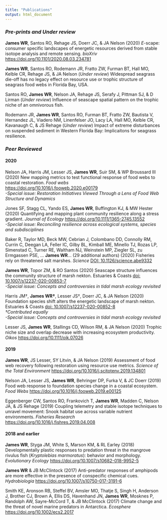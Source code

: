 ```yaml
---
title: "Publications"
output: html_document
---
```


### *Pre-prints and Under review*

**James WR**, Santos RO, Rehage JS, Doerr JC, & JA Nelson (2020) *E*-scape: consumer specific landscapes of energetic resources derived from stable isotope analysis and remote sensing. *bioXriv* <https://doi.org/10.1101/2020.08.03.234781>

**James WR**, Santos RO, Rodemann JR, Fratto ZW, Furman BT, Hall MO, Kelble CR, Rehage JS, & JA Nelson (*Under review*) Widespread seagrass die-off has no legacy effect on resource use or trophic structure of seagrass food webs in Florida Bay, USA.

Santos RO, **James WR**, Nelson JA, Rehage JS, Serafy J, Pittman SJ, & D Lirman (*Under review*) Influence of seascape spatial pattern on the trophic niche of an omnivorous fish.

Rodemann JR, **James WR**, Santos RO, Furman BT, Fratto ZW, Bautista V, Hernandez JL, Viadero NM, Linenfelser JO, Lacy LA, Hall MO, Kelble CR, Kavanaugh C, & JS Rehage (*Under review*) Impact of extreme disturbances on suspended sediment in Western Florida Bay: Implicaitons for seagrass resilience.

### *Peer Reviewed*

#### **2020**

Nelson JA, Harris JM, Lesser JS, **James WR**, Suir SM, & WP Broussard III (2020) New mapping metrics to test functional response of food webs to coastal restoration. *Food webs* <https://doi.org/10.1016/j.fooweb.2020.e00179>\
*-Special issue: Restoration Initiatives Viewed Through a Lens of Food Web Structure and Dynamics*

Jones SF, Stagg CL, Yando ES, **James WR**, Buffington KJ, & MW Hester (2020) Quantifying and mapping plant community resilience along a stress gradient. *Journal of Ecology* <https://doi.org/10.1111/1365-2745.13552>\
*-Special issue: Reconciling resilience across ecological systems, species and subdisciplines*

Baker R, Taylor MD, Beck MW, Cebrian J, Colombano DD, Connolly RM, Currin C, Deegan LA, Feller IC, Gilby BL, Kimball ME, Minello TJ, Rozas LP, Simenstad C, Turner RE, Waltham NJ, Weinstein MP, Ziegler SL, zu Ermgassen PSE, ... **James WR**... (29 additional authors) (2020) Fisheries rely on threatened salt marshes. *Science* [DOI: 10.1126/science.abe9332](https://science.sciencemag.org/content/370/6517/670.1.full)

**James WR**, Topor ZM, & RO Santos (2020) Seascape structure influences the community structure of marsh nekton. Estuaries & Coasts [doi: 10.1007/s12237-020-00853-7](https://link.springer.com/article/10.1007/s12237-020-00853-7)\
*-Special issue: Concepts and controversies in tidal marsh ecology revisited*

Harris JM†, **James WR†**, Lesser JS†, Doerr JC, & JA Nelson (2020) Foundation species shift alters the energetic landscape of marsh nekton. Estuaries & Coasts [doi: 10.1007/s12237-020-00852-8](https://link.springer.com/article/10.1007/s12237-020-00852-8)\
*†Contributed equally*\
*-Special issue: Concepts and controversies in tidal marsh ecology revisited*

Lesser JS, **James WR**, Stallings CD, Wilson RM, & JA Nelson (2020) Trophic niche size and overlap decrease with increasing ecosystem productivity. *Oikos* <https://doi.org/10.1111/oik.07026>

#### **2019**

**James WR**, JS Lesser, SY Litvin, & JA Nelson (2019) Assessment of food web recovery following restoration using resource use metrics. *Science of the Total Environment* <https://doi.org/10.1016/j.scitotenv.2019.134801>

Nelson JA, Lesser JS, **James WR**, Behringer DP, Furka V, & JC Doerr (2019) Food web response to foundation species change in a coastal ecosystem. *Food Webs* <https://doi.org/10.1016/j.fooweb.2019.e00125>

Eggenberger CW, Santos RO, Frankovich T, **James WR**, Madden C, Nelson JA, & JS Rehage (2019) Coupling telemetry and stable isotope techniques to unravel movement: Snook habitat use across variable nutrient environments. *Fisheries Research* <https://doi.org/10.1016/j.fishres.2019.04.008>

#### **2018 and earlier**

**James WR**, Styga JM, White S, Marson KM, & RL Earley (2018) Developmentally plastic responses to predation threat in the mangrove rivulus fish (*Kryptolebias marmoratus*): behavior and morphology. *Evolutionary Ecology* <https://doi.org/10.1007/s10682-018-9952-5>

**James WR** & JB McClintock (2017) Anti-predator responses of amphipods are more effective in the presence of conspecific chemical cues. *Hydrobiologia* <https://doi.org/10.1007/s10750-017-3191-6>

Smith KE, Aronson RB, Steffel BV, Amsler MO, Thatje S, Singh H, Anderson J, Brother CJ, Brown A, Ellis DS, Havenhand JN, **James WR**, Mosknes P, Randolph AW, Sayre-McCord T, & JB McClintock (2017) Climate change and the threat of novel marine predators in Antarctica. *Ecosphere* <https://doi.org/10.1002/ecs2.2017>
